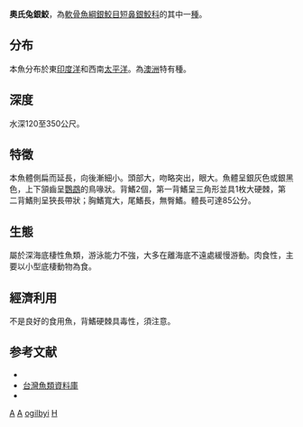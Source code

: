 {{Speciesbox
| genus = Hydrolagus
| species = ogilbyi
| image = Hydrolagus ogilbyi.jpg
| status = VU
| status_system = iucn3.1
| authority = [[Waite|Waite]], 1898
| synonyms = *''Chimaera ogilbyi''<br /><small>Waite, 1898</small>
*''Chimaera tsengi''<br /><small>Fang & Wang, 1932</small><ref name=fishbase>{{FishBase |genus=Hydrolagus |species=ogilbyi |month=January |year=2017}}</ref>
*''Hydrolagus tsengi''<br /><small>Fang & Wang, 1932</small>
}}

'''奧氏兔銀鮫'''，為[[軟骨魚綱|軟骨魚綱]][[銀鮫目|銀鮫目]][[短鼻銀鮫科|短鼻銀鮫科]]的其中一[[種|種]]。

==分布==
本魚分布於東[[印度洋|印度洋]]和西南[[太平洋|太平洋]]。為[[澳洲|澳洲]]特有種。

==深度==
水深120至350公尺。

==特徵==
本魚體側扁而延長，向後漸細小。頭部大，吻略突出，眼大。魚體呈銀灰色或銀黑色，上下頷齒呈[[鸚鵡|鸚鵡]]的鳥喙狀。背鰭2個，第一背鰭呈三角形並具1枚大硬棘，第二背鰭則呈狹長帶狀；胸鰭寬大，尾鰭長，無臀鰭。體長可達85公分。

==生態==
屬於深海底棲性魚類，游泳能力不強，大多在離海底不遠處緩慢游動。肉食性，主要以小型底棲動物為食。

==經濟利用==
不是良好的食用魚，背鰭硬棘具毒性，須注意。

==参考文献==
*{{FishBase_species|genus=Hydrolagus|species=ogilbyi|year=2011|month=12}}
*[http://fishdb.sinica.edu.tw/ 台灣魚類資料庫] {{Wayback|url=http://fishdb.sinica.edu.tw/ |date=20160304193340 }}
*{{cite book | title = 魚類圖鑑 | publisher = 遠流出版社 | date = 2003年 }}

{{Taxonbar}}

[[Category:有毒魚類|A]]
[[Category:食用鱼|A]]
[[Category:兔銀鮫屬|ogilbyi]]
[[Category:1898年描述的鱼类|H]]